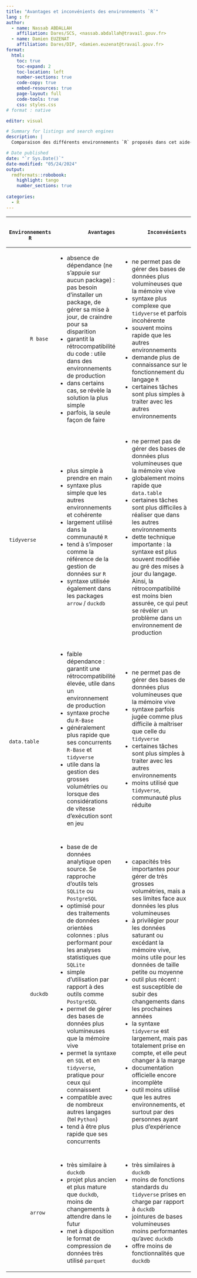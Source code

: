```yaml
---
title: "Avantages et inconvénients des environnements `R`"
lang : fr
author:
  - name: Nassab ABDALLAH
    affiliation: Dares/SCS, <nassab.abdallah@travail.gouv.fr>
  - name: Damien EUZENAT
    affiliation: Dares/DIP, <damien.euzenat@travail.gouv.fr>
format:
  html:
    toc: true
    toc-expand: 2
    toc-location: left
    number-sections: true
    code-copy: true
    embed-resources: true
    page-layout: full
    code-tools: true
    css: styles.css
# format : native    

editor: visual

# Summary for listings and search engines
description: |
  Comparaison des différents environnements `R` proposés dans cet aide-mémoire.

# Date published
date: "`r Sys.Date()`"
date-modified: "05/24/2024"
output:
  rmdformats::robobook:
    highlight: tango
    number_sections: true
  
categories:
  - R
---
```


+--------------------+---------------------------------------------------------------------------------------------------------------------------------------------------------+---------------------------------------------------------------------------------------------------------------------------------------------------------------------------------------------------------------------------------------+
| ```                | ```                                                                                                                                                     | ```                                                                                                                                                                                                                                   |
|   Environnements R |           Avantages                                                                                                                                     |         Inconvénients                                                                                                                                                                                                                 |
| ```                | ```                                                                                                                                                     | ```                                                                                                                                                                                                                                   |
+====================+=========================================================================================================================================================+=======================================================================================================================================================================================================================================+
| ```                | -   absence de dépendance (ne s'appuie sur aucun package) : pas besoin d'installer un package, de gérer sa mise à jour, de craindre pour sa disparition | -   ne permet pas de gérer des bases de données plus volumineuses que la mémoire vive                                                                                                                                                 |
|        R base      | -   garantit la rétrocompatibilité du code : utile dans des environnements de production                                                                | -   syntaxe plus complexe que `tidyverse` et parfois incohérente                                                                                                                                                                      |
| ```                | -   dans certains cas, se révèle la solution la plus simple                                                                                             | -   souvent moins rapide que les autres environnements                                                                                                                                                                                |
|                    | -   parfois, la seule façon de faire                                                                                                                    | -   demande plus de connaissance sur le fonctionnement du langage `R`                                                                                                                                                                 |
|                    |                                                                                                                                                         | -   certaines tâches sont plus simples à traiter avec les autres environnements                                                                                                                                                       |
+--------------------+---------------------------------------------------------------------------------------------------------------------------------------------------------+---------------------------------------------------------------------------------------------------------------------------------------------------------------------------------------------------------------------------------------+
| ```                | -   plus simple à prendre en main                                                                                                                       | -   ne permet pas de gérer des bases de données plus volumineuses que la mémoire vive                                                                                                                                                 |
|        tidyverse   | -   syntaxe plus simple que les autres environnements et cohérente                                                                                      | -   globalement moins rapide que `data.table`                                                                                                                                                                                         |
| ```                | -   largement utilisé dans la communauté `R`                                                                                                            | -   certaines tâches sont plus difficiles à réaliser que dans les autres environnements                                                                                                                                               |
|                    | -   tend à s'imposer comme la référence de la gestion de données sur `R`                                                                                | -   dette technique importante : la syntaxe est plus souvent modifiée au gré des mises à jour du langage. Ainsi, la rétrocompatibilité est moins bien assurée, ce qui peut se révéler un problème dans un environnement de production |
|                    | -   syntaxe utilisée également dans les packages `arrow` / `duckdb`                                                                                     |                                                                                                                                                                                                                                       |
+--------------------+---------------------------------------------------------------------------------------------------------------------------------------------------------+---------------------------------------------------------------------------------------------------------------------------------------------------------------------------------------------------------------------------------------+
| ```                | -   faible dépendance : garantit une rétrocompatibilité élevée, utile dans un environnement de production                                               | -   ne permet pas de gérer des bases de données plus volumineuses que la mémoire vive                                                                                                                                                 |
|        data.table  | -   syntaxe proche du `R-Base`                                                                                                                          | -   syntaxe parfois jugée comme plus difficile à maîtriser que celle du `tidyverse`                                                                                                                                                   |
| ```                | -   généralement plus rapide que ses concurrents `R-Base` et `tidyverse`                                                                                | -   certaines tâches sont plus simples à traiter avec les autres environnements                                                                                                                                                       |
|                    | -   utile dans la gestion des grosses volumétries ou lorsque des considérations de vitesse d'exécution sont en jeu                                      | -   moins utilisé que `tidyverse`, communauté plus réduite                                                                                                                                                                            |
+--------------------+---------------------------------------------------------------------------------------------------------------------------------------------------------+---------------------------------------------------------------------------------------------------------------------------------------------------------------------------------------------------------------------------------------+
|                    |                                                                                                                                                         |                                                                                                                                                                                                                                       |
+--------------------+---------------------------------------------------------------------------------------------------------------------------------------------------------+---------------------------------------------------------------------------------------------------------------------------------------------------------------------------------------------------------------------------------------+
| ```                | -   base de de données analytique open source. Se rapproche d'outils tels `SQLite` ou `PostgreSQL`                                                      | -   capacités très importantes pour gérer de très grosses volumétries, mais a ses limites face aux données les plus volumineuses                                                                                                      |
|        duckdb      | -   optimisé pour des traitements de données orientées colonnes : plus performant pour les analyses statistiques que `SQLite`                           | -   à privilégier pour les données saturant ou excédant la mémoire vive, moins utile pour les données de taille petite ou moyenne                                                                                                     |
| ```                | -   simple d'utilisation par rapport à des outils comme `PostgreSQL`                                                                                    | -   outil plus récent : est susceptible de subir des changements dans les prochaines années                                                                                                                                           |
|                    | -   permet de gérer des bases de données plus volumineuses que la mémoire vive                                                                          | -   la syntaxe `tidyverse` est largement, mais pas totalement prise en compte, et elle peut changer à la marge                                                                                                                        |
|                    | -   permet la syntaxe en `SQL` et en `tidyverse`, pratique pour ceux qui connaissent                                                                    | -   documentation officielle encore incomplète                                                                                                                                                                                        |
|                    | -   compatible avec de nombreux autres langages (tel `Python`)                                                                                          | -   outil moins utilisé que les autres environnements, et surtout par des personnes ayant plus d'expérience                                                                                                                           |
|                    | -   tend à être plus rapide que ses concurrents                                                                                                         |                                                                                                                                                                                                                                       |
+--------------------+---------------------------------------------------------------------------------------------------------------------------------------------------------+---------------------------------------------------------------------------------------------------------------------------------------------------------------------------------------------------------------------------------------+
|                    |                                                                                                                                                         |                                                                                                                                                                                                                                       |
+--------------------+---------------------------------------------------------------------------------------------------------------------------------------------------------+---------------------------------------------------------------------------------------------------------------------------------------------------------------------------------------------------------------------------------------+
| ```                | -   très similaire à `duckdb`                                                                                                                           | -   très similaires à `duckdb`                                                                                                                                                                                                        |
|        arrow       | -   projet plus ancien et plus mature que `duckdb`, moins de changements à attendre dans le futur                                                       | -   moins de fonctions standards du `tidyverse` prises en charge par rapport à `duckdb`                                                                                                                                               |
| ```                | -   met à disposition le format de compression de données très utilisé `parquet`                                                                        | -   jointures de bases volumineuses moins performantes qu'avec `duckdb`                                                                                                                                                               |
|                    |                                                                                                                                                         | -   offre moins de fonctionnalités que `duckdb`                                                                                                                                                                                       |
+--------------------+---------------------------------------------------------------------------------------------------------------------------------------------------------+---------------------------------------------------------------------------------------------------------------------------------------------------------------------------------------------------------------------------------------+
